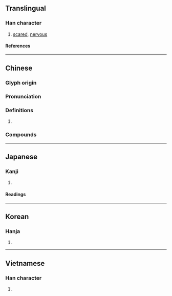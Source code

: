 {{character info}}
==Translingual==

===Han character===
{{Han char|rn=61|rad=心|as=06|sn=9|four=97020|canj=PPUK|ids=⿰忄匈}}

# [[scared]], [[nervous]]

====References====
{{Han ref|kx=0384.300|dkj=10573|dj=0715.130|hdz=42298.010|uh=605F}}

----

==Chinese==
{{zh-forms|alt=忷}}

===Glyph origin===
{{Han etym}}

===Pronunciation===
{{zh-pron
|m=xiōng
|c=hung1
|mc=y
|oc=y
|cat=
}}

===Definitions===
{{zh-hanzi}}

# {{rfdef|zh}}

===Compounds===
{{zh-der|恟恟|恟懼}}

----

==Japanese==

===Kanji===
{{ja-kanji|grade=|rs=心06}}

# {{rfdef|ja|sort=心06}}

====Readings====
{{ja-readings
|goon=く
|kanon=きょう
|kun=おそ-れる
}}

----

==Korean==

===Hanja===
{{ko-hanja|흉}}

# {{rfdef|ko|sort=心06}}

----

==Vietnamese==

===Han character===
{{vi-readings|rs=心06|reading=hung}}

# {{rfdef|vi|sort=心06}}